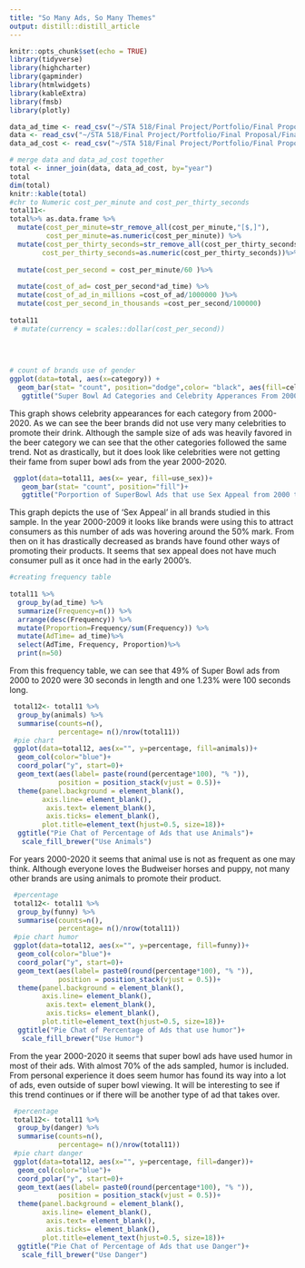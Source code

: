 ```yaml
---
title: "So Many Ads, So Many Themes"
output: distill::distill_article
---
```


```r
knitr::opts_chunk$set(echo = TRUE)
library(tidyverse)
library(highcharter)
library(gapminder)
library(htmlwidgets)
library(kableExtra)
library(fmsb)
library(plotly)
```

```r
data_ad_time <- read_csv("~/STA 518/Final Project/Portfolio/Final Proposal/Final Project/Ad  Time _ Category - Sheet1.csv")
data <- read_csv("~/STA 518/Final Project/Portfolio/Final Proposal/Final Project/combined  - Sheet1.csv")
data_ad_cost <- read_csv("~/STA 518/Final Project/Portfolio/Final Proposal/Final Project/Cost per Super bowl ad 2000-2020 - Sheet1 (1).csv")
```
```r
# merge data and data_ad_cost together 
total <- inner_join(data, data_ad_cost, by="year")
total
dim(total)
knitr::kable(total)
#chr to Numeric cost_per_minute and cost_per_thirty_seconds
total11<-
total%>% as.data.frame %>%
  mutate(cost_per_minute=str_remove_all(cost_per_minute,"[$,]"),
         cost_per_minute=as.numeric(cost_per_minute)) %>%
  mutate(cost_per_thirty_seconds=str_remove_all(cost_per_thirty_seconds,"[$,]"),
        cost_per_thirty_seconds=as.numeric(cost_per_thirty_seconds))%>%
  
  mutate(cost_per_second = cost_per_minute/60 )%>%
  
  mutate(cost_of_ad= cost_per_second*ad_time) %>%
  mutate(cost_of_ad_in_millions =cost_of_ad/1000000 )%>%
  mutate(cost_per_second_in_thousands =cost_per_second/100000)
  
total11
 # mutate(currency = scales::dollar(cost_per_second))
  
 
  
```

```r
# count of brands use of gender
ggplot(data=total, aes(x=category)) +
  geom_bar(stat= "count", position="dodge",color= "black", aes(fill=celebrity))+ 
   ggtitle("Super Bowl Ad Categories and Celebrity Apperances From 2000-2020")
```
This graph shows celebrity appearances for each category from 2000-2020. As we can see the beer brands did not use very many celebrities to promote their drink. Although the sample size of ads was heavily favored in the beer category we can see that the other categories followed the same trend. Not as drastically, but it does look like celebrities were not getting their fame from super bowl ads from the year 2000-2020.


```r
 ggplot(data=total11, aes(x= year, fill=use_sex))+
   geom_bar(stat= "count", position="fill")+
   ggtitle("Porportion of SuperBowl Ads that use Sex Appeal from 2000 to 2020")
```

This graph depicts the use of 'Sex Appeal' in all brands studied in this sample. In the year 2000-2009 it looks like brands were using this to attract consumers as this number of ads was hovering around the 50% mark. From then on it has drastically decreased as brands have found other ways of promoting their products. It seems that sex appeal does not have much consumer pull as it once had in the early 2000's. 

```r
#creating frequency table 
 
total11 %>%
  group_by(ad_time) %>%
  summarize(Frequency=n()) %>%
  arrange(desc(Frequency)) %>%
  mutate(Proportion=Frequency/sum(Frequency)) %>%
  mutate(AdTime= ad_time)%>%
  select(AdTime, Frequency, Proportion)%>%
  print(n=50)
```
From  this frequency table, we can see that 49% of Super Bowl ads from 2000 to 2020 were 30 seconds in length and one 1.23% were 100 seconds long. 

```r
 total12<- total11 %>%
  group_by(animals) %>%
  summarise(counts=n(),
            percentage= n()/nrow(total11))
 #pie chart
 ggplot(data=total12, aes(x="", y=percentage, fill=animals))+
  geom_col(color="blue")+
  coord_polar("y", start=0)+
  geom_text(aes(label= paste(round(percentage*100), "% ")),
            position = position_stack(vjust = 0.5))+
  theme(panel.background = element_blank(),
        axis.line= element_blank(),
         axis.text= element_blank(),
         axis.ticks= element_blank(),
        plot.title=element_text(hjust=0.5, size=18))+
  ggtitle("Pie Chat of Percentage of Ads that use Animals")+
   scale_fill_brewer("Use Animals")

```
For years 2000-2020 it seems that animal use is not as frequent as one may think. Although everyone loves the Budweiser horses and puppy, not many other brands are using animals to promote their product. 

```r
 #percentage
 total12<- total11 %>%
  group_by(funny) %>%
  summarise(counts=n(),
            percentage= n()/nrow(total11))
 #pie chart humor
 ggplot(data=total12, aes(x="", y=percentage, fill=funny))+
  geom_col(color="blue")+
  coord_polar("y", start=0)+
  geom_text(aes(label= paste0(round(percentage*100), "% ")),
            position = position_stack(vjust = 0.5))+
  theme(panel.background = element_blank(),
        axis.line= element_blank(),
         axis.text= element_blank(),
         axis.ticks= element_blank(),
        plot.title=element_text(hjust=0.5, size=18))+
  ggtitle("Pie Chat of Percentage of Ads that use humor")+
   scale_fill_brewer("Use Humor") 

```
From the year 2000-2020 it seems that super bowl ads have used humor in most of their ads. With almost 70% of the ads sampled, humor is included. From personal experience it does seem humor has found its way into a lot of ads, even outside of super bowl viewing. It will be interesting to see if this trend continues or if there will be another type of ad that takes over.

```r

 #percentage
 total12<- total11 %>%
  group_by(danger) %>%
  summarise(counts=n(),
            percentage= n()/nrow(total11))
 #pie chart danger
 ggplot(data=total12, aes(x="", y=percentage, fill=danger))+
  geom_col(color="blue")+
  coord_polar("y", start=0)+
  geom_text(aes(label= paste0(round(percentage*100), "% ")),
            position = position_stack(vjust = 0.5))+
  theme(panel.background = element_blank(),
        axis.line= element_blank(),
         axis.text= element_blank(),
         axis.ticks= element_blank(),
        plot.title=element_text(hjust=0.5, size=18))+
  ggtitle("Pie Chat of Percentage of Ads that use Danger")+
   scale_fill_brewer("Use Danger") 

```
